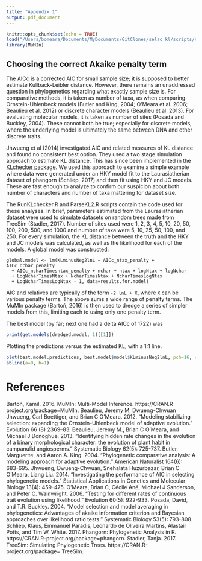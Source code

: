 ```yaml
---
title: "Appendix 1"
output: pdf_document
---
```


```r
knitr::opts_chunk$set(echo = TRUE)
load("/Users/bomeara/Documents/MyDocuments/GitClones/selac_kl/scripts/KLsummaryresults.rda")
library(MuMIn)
```

## Choosing the correct Akaike penalty term

The AICc is a corrected AIC for small sample size; it is supposed to better estimate Kullback-Leibler distance. However, there remains an unaddressed question in phylogenetics regarding what exactly sample size is. For comparative methods, it is taken as number of taxa, as when comparing Ornstein-Uhlenbeck models (Butler and King, 2004; O'Meara et al. 2006; Beaulieu et al. 2012) or discrete character models (Beaulieu et al. 2013). For evaluating molecular models, it is taken as number of sites (Posada and Buckley, 2004). These cannot both be true; especially for discrete models, where the underlying model is ultimately the same between DNA and other discrete traits. 

Jhwueng et al (2014) investigated AIC and related measures of KL distance and found no consistent best option. They used a two stage simulation approach to estimate KL distance. This has since been implemented in the [KLchecker package](https://github.com/bomeara/KLchecker). We used this approach to examine a simple example where data were generated under an HKY model fit to the Laurasiatherian dataset of phangorn (Schliep, 2017)  and then fit using HKY and JC models. These are fast enough to analyze to confirm our suspicion about both number of characters and number of taxa mattering for dataset size.

The RunKLchecker.R and ParseKL2.R scripts contain the code used for these analyses. In brief, parameters estimated from the Laurasiatherian dataset were used to simulate datasets on random trees made from TreeSim (Stadler, 2017). Number of sites used were 1, 2, 3, 4, 5, 10, 20, 50, 100, 200, 500, and 1000 and number of taxa were 5, 10, 25, 50, 100, and 250. For every simulation, the KL distance between the truth and the HKY and JC models was calculated, as well as the likelihood for each of the models. A global model was constructed:

```
global.model <- lm(KLminusNeg2lnL ~ AICc_ntax_penalty + AICc_nchar_penalty
  + AICc_ncharTimesntax_penalty + nchar + ntax + logNtax + logNchar
  + LogNcharTimesNtax + NcharTimesNtax + NcharTimesLogNtax
  + LogNcharTimesLogNtax - 1, data=results.for.model)
```

AIC and relatives are typically of the form `-2 lnL + X`, where `X` can be various penalty terms. The above sums a wide range of penalty terms. The MuMIn package (Bartoń, 2016) is then used to dredge a series of simpler models from this, limiting each to using only one penalty term.

The best model (by far; next one had a delta AICc of 1722) was

```r
print(get.models(dredged.model, 1)[[1]])
```

Plotting the predictions versus the estimated KL, with a 1:1 line.

```r
plot(best.model.predictions, best.model$model$KLminusNeg2lnL, pch=16, col=rgb(0,0,0,.5), xlab="Prediction of deviation from likelihood", ylab="KL actual deviation from likelihood", asp=1, xlim=range(c(best.model.predictions, best.model$model$KLminusNeg2lnL)), ylim=range(c(best.model.predictions, best.model$model$KLminusNeg2lnL)))
abline(a=0, b=1)
```


# References

Bartoń, Kamil. 2016. MuMIn: Multi-Model Inference. https://CRAN.R-project.org/package=MuMIn.
Beaulieu, Jeremy M, Dwueng-Chwuan Jhwueng, Carl Boettiger, and Brian C O’Meara. 2012. “Modeling stabilizing selection: expanding the Ornstein-Uhlenbeck model of adaptive evolution.” Evolution 66 (8) 2369–83.
Beaulieu, Jeremy M.,  Brian C O'Meara, and Michael J Donoghue. 2013. "Identifying hidden rate changes in the evolution of a binary morphological character: the evolution of plant habit in campanulid angiosperms." Systematic Biology 62(5): 725-737.
Butler, Marguerite, and Aaron A. King. 2004. "Phylogenetic comparative analysis: A modeling approach for adaptive evolution." American Naturalist 164(6): 683-695.
Jhwueng, Dwueng-Chwuan, Snehalata Huzurbazar, Brian C O'Meara, Liang Liu. 2014. "Investigating the performance of AIC in selecting phylogenetic models." Statistical Applications in Genetics and Molecular Biology 13(4): 459-475.
O'Meara, Brian C, Cécile Ané, Michael J Sanderson, and Peter C. Wainwright. 2006. "Testing for different rates of continuous trait evolution using likelihood." Evolution 60(5): 922-933.
Posada, David, and T.R. Buckley. 2004. "Model selection and model averaging in phylogenetics: Advantages of akaike information criterion and Bayesian approaches over likelihood ratio tests." Systematic Biology 53(5): 793-808.
Schliep, Klaus, Emmanuel Paradis, Leonardo de Oliveira Martins, Alastair Potts, and Tim W. White. 2017. Phangorn: Phylogenetic Analysis in R. https://CRAN.R-project.org/package=phangorn.
Stadler, Tanja. 2017. TreeSim: Simulating Phylogenetic Trees. https://CRAN.R-project.org/package= TreeSim.